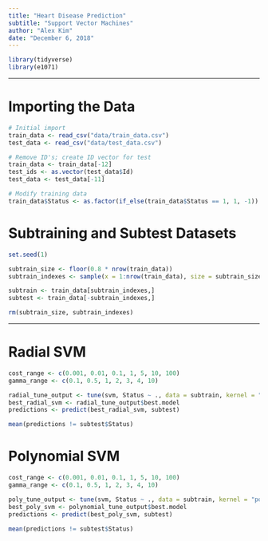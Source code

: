 ```yaml
---
title: "Heart Disease Prediction"
subtitle: "Support Vector Machines"
author: "Alex Kim"
date: "December 6, 2018"
---
```


```R
library(tidyverse)
library(e1071)
```

***

# Importing the Data

```R
# Initial import
train_data <- read_csv("data/train_data.csv")
test_data <- read_csv("data/test_data.csv")

# Remove ID's; create ID vector for test
train_data <- train_data[-12]
test_ids <- as.vector(test_data$Id)
test_data <- test_data[-11]

# Modify training data
train_data$Status <- as.factor(if_else(train_data$Status == 1, 1, -1))
```

# Subtraining and Subtest Datasets

```R
set.seed(1)

subtrain_size <- floor(0.8 * nrow(train_data))
subtrain_indexes <- sample(x = 1:nrow(train_data), size = subtrain_size)

subtrain <- train_data[subtrain_indexes,]
subtest <- train_data[-subtrain_indexes,]

rm(subtrain_size, subtrain_indexes)
```

***

# Radial SVM

```R
cost_range <- c(0.001, 0.01, 0.1, 1, 5, 10, 100)
gamma_range <- c(0.1, 0.5, 1, 2, 3, 4, 10)

radial_tune_output <- tune(svm, Status ~ ., data = subtrain, kernel = "radial", gamma = gamma_range, ranges = list(cost = cost_range))
best_radial_svm <- radial_tune_output$best.model
predictions <- predict(best_radial_svm, subtest)

mean(predictions != subtest$Status)
```

# Polynomial SVM

```R
cost_range <- c(0.001, 0.01, 0.1, 1, 5, 10, 100)
gamma_range <- c(0.1, 0.5, 1, 2, 3, 4, 10)

poly_tune_output <- tune(svm, Status ~ ., data = subtrain, kernel = "polynomial", gamma = gamma_range, ranges = list(cost = cost_range))
best_poly_svm <- polynomial_tune_output$best.model
predictions <- predict(best_poly_svm, subtest)

mean(predictions != subtest$Status)
```